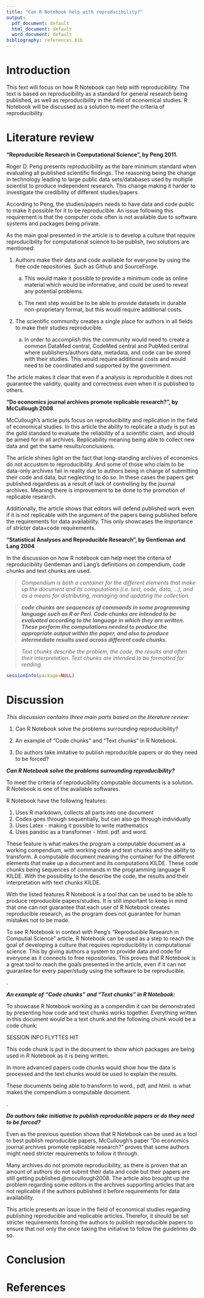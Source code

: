 ```yaml
---
title: "Can R Notebook help with reproducibility?"
output:
  pdf_document: default
  html_document: default
  word_document: default
bibliography: references.bib
---
```


# Introduction

This text will focus on how R Notebook can help with reproducibility. The text is based on reproducibility as a standard for general research being published, as well as reproducibility in the field of economical studies. R Notebook will be discussed as a solution to meet the criteria of reproducibility.

# Literature review

**"Reproducible Research in Computational Science", by Peng 2011.**

Roger D. Peng presents reproducibility as the bare minimum standard when evaluating all published scientific findings. The reasoning being the change in technology leading to large public data sets/databases used by multiple scientist to produce independent research. This change making it harder to investigate the credibility of different studies/papers.

According to Peng, the studies/papers needs to have data and code public to make it possible for it to be reproducible. An issue following this requirement is that the computer code often is not available due to software systems and packages being private.

As the main goal presented in the article is to develop a culture that require reproducibility for computational science to be publish, two solutions are mentioned:

1.  Authors make their data and code available for everyone by using the free code repositories. Such as Github and SourceForge.

    a.  This would make it possible to provide a minimum code as online material which would be informative, and could be used to reveal any potential problems.

    b.  The next step would be to be able to provide datasets in durable non-proprietary format, but this would require additional costs.\

2.  The scientific community creates a single place for authors in all fields to make their studies reproducible.

    a.  In order to accomplish this the community would need to create a common DataMed central, CodeMed central and PubMed central where publishers/authors data, metadata, and code can be stored with their studies. This would require additional costs and would need to be coordinated and supported by the government.

The article makes it clear that even if a analysis is reproducible it does not guarantee the validity, quality and correctness even when it is published to others.

**"Do economics journal archives promote replicable research?", by McCullough 2008**

McCullough's article puts focus on reproducibility and replication in the field of economical studies. In this article the ability to replicate a study is put as the gold standard to evaluate the reliability of a scientific claim, and should be aimed for in all archives. Replicability meaning being able to collect new data and get the same results/conclusions.

The article shines light on the fact that long-standing archives of economics do not accustom to reproducibility. And some of those who claim to be data-only archives fail in reality due to authors being in charge of submitting their code and data, but neglecting to do so. In these cases the papers get published regardless as a result of lack of controlling by the journal archives. Meaning there is improvement to be done to the promotion of replicable research.

Additionally, the article shows that editors will defend published work even if it is not replicable with the argument of the papers being published before the requirements for data availability. This only showcases the importance of stricter data+code requirements.

**"Statistical Analyses and Reproducible Research", by Gentleman and Lang 2004**

In the discussion on how R notebook can help meet the criteria of reproducibility Gentleman and Lang's definitions on compendium, code chunks and text chunks are used.

> *Compendium is both a container for the different elements that make up the document and its computations (i.e. text, code, data, ...), and as a means for distributing, managing and updating the collection.*

> ***code chunks are sequences of commands in some programming language such as R or Perl. Code chunks are intended to be evaluated according to the language in which they are written. These perform the computations needed to produce the appropriate output within the paper, and also to produce intermediate results used across different code chunks.***

> *Text chunks describe the problem, the code, the results and often their interpretation. Text chunks are intended to be formatted for reading.*

```r
sessionInfo(package=NULL)
```

# Discussion

*This discussion contains three main parts based on the literature review:*

1.  Can R Notebook solve the problems surrounding reproducibility?

2.  An example of "Code chunks" and "Text chunks" in R Notebook.

3.  Do authors take imitative to publish reproducible papers or do they need to be forced?

***Can R Notebook solve the problems surrounding reproducibility?***

To meet the criteria of reproducibility computable documents is a solution. R Notebook is one of the available softwares.

R Notebook have the following features:

1.  Uses R markdown, collects all parts into one document
2.  Codes goes through sequentially, but can also go through individually
3.  Uses Latex - making it possible to write mathematics
4.  Uses pandoc as a transformer - html. pdf. and word.

These feature is what makes the program a computable document as a working compendium, with working code and text chunks and the ability to transform. A computable document meaning the container for the different elements that make up a document and its computations KILDE. These code chunks being sequences of commands in the programming language R KILDE. With the possibility to the describe the code, the results and their interpretation with text chunks KILDE.

With the listed features R Notebook is a tool that can be used to be able to produce reproducible papers/studies. It is still important to keep in mind that one can not guarantee that each user of R Notebook creates reproducible research, as the program does not guarantee for human mistakes not to be made.

To see R Notebook in context with Peng's "Reproducible Research in Computial Science" article, R Notebook can be used as a step to reach the goal of developing a culture that requires reproducibility in computational science. This by giving authors a system to provide data and code for everyone as it connects to free repositories. This proves that R Notebook is a great tool to reach the goals presented in the article, even if it can not guarantee for every paper/study using the software to be reproducible.

.

***An example of "Code chunks" and "Text chunks" in R Notebook:***

To showcase R Notebook working as a compendim it can be demonstrated by presenting how code and text chunks works together. Everything written in this document would be a text chunk and the following chunk would be a code chunk:

SESSION INFO FLYTTES HIT

This code chunk is put in the document to show which packages are being used in R Notebook as it is being written.

In more advanced papers code chunks would show how the data is processed and the text chunks would be used to explain the results.

These documents being able to transform to word., pdf, and html. is what makes the compendium a computable document.

.

***Do authors take initiative to publish reproducible papers or do they need to be forced?***

Even as the previous question shows that R Notebook can be used as a tool to best publish reproducible papers, McCullough's paper "Do economics journal archives promote replicable research?" proves that some authors might need stricter requirements to follow it through.

Many archives do not promote reproducibility, as there is proven that an amount of authors do not submit their data and code but their papers are still getting published @mccullough2008. The article also brought up the problem regarding some editors in the archives supporting articles that are not replicable if the authors published it before requirements for data availability.

This article presents an issue in the field of economical studies regarding publishing reproducible and replicable articles. Therefor, it should be set stricter requirements forcing the authors to publish reproducible papers to ensure that not only the once taking the initiative to follow the guidelines do so.

# Conclusion



# References
